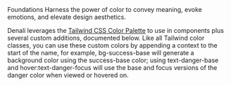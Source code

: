 
<Meta title="Foundations/Colors" />
<Unstyled>
<Subheading>Foundations</Subheading>
<Heading name="Color" level="h1" style="h1" type="article" />
<Lead>Harness the power of color to convey meaning, evoke emotions, and elevate design aesthetics.</Lead>

Denali leverages the [Tailwind CSS Color Palette](https://tailwindcss.com/docs/customizing-colors)
to use in components plus several custom additions, documented below. Like all Tailwind
color classes, you can use these custom colors by appending a context to the start
of the name, for example, bg-success-base will generate a background color using
the success-base color; using text-danger-base and hover:text-danger-focus will use
the base and focus versions of the danger color when viewed or hovered on.

<Heading name="Color Tokens" level="h2" style="h2" type="article" />
<SwatchBook />
</Unstyled>
